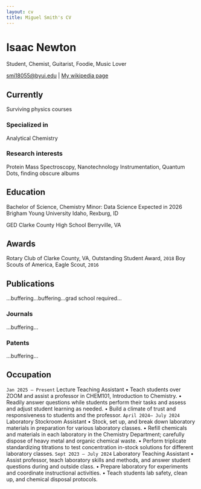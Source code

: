 ```yaml
---
layout: cv
title: Miguel Smith's CV
---
```

# Isaac Newton
Student, Chemist, Guitarist, Foodie, Music Lover

<div id="webaddress">
<a href="smi18055@byui.edu">smi18055@byui.edu</a>
| <a href="http://en.wikipedia.org/wiki/Isaac_Newton">My wikipedia page</a>
</div>


## Currently

Surviving physics courses

### Specialized in

Analytical Chemistry


### Research interests

Protein Mass Spectroscopy, Nanotechnology Instrumentation, Quantum Dots, finding obscure albums


## Education

Bachelor of Science, Chemistry
Minor: Data Science
Expected in 2026
Brigham Young University Idaho, Rexburg, ID

GED 
Clarke County High School
Berryville, VA



## Awards

Rotary Club of Clarke County, VA, Outstanding Student Award, `2018`
Boy Scouts of America, Eagle Scout, `2016`


## Publications

...buffering...buffering...grad school required...

### Journals

...buffering...

### Patents

...buffering...


## Occupation

`Jan 2025 – Present`
Lecture Teaching Assistant
• Teach students over ZOOM and assist a professor in CHEM101, Introduction to Chemistry.
• Readily answer questions while students perform their tasks and assess and adjust student
learning as needed.
• Build a climate of trust and responsiveness to students and the professor.
`April 2024– July 2024`
Laboratory Stockroom Assistant
• Stock, set up, and break down laboratory materials in preparation for various laboratory classes.
• Refill chemicals and materials in each laboratory in the Chemistry Department; carefully dispose of
heavy metal and organic chemical waste.
• Perform triplicate standardizing titrations to test concentration in-stock solutions for different laboratory
classes.
`Sept 2023 – July 2024`
Laboratory Teaching Assistant
• Assist professor, teach laboratory skills and methods, and answer student questions during and outside class.
• Prepare laboratory for experiments and coordinate instructional activities.
• Teach students lab safety, clean up, and chemical disposal protocols.




<!-- ### Footer

Last updated: May 2013 -->
